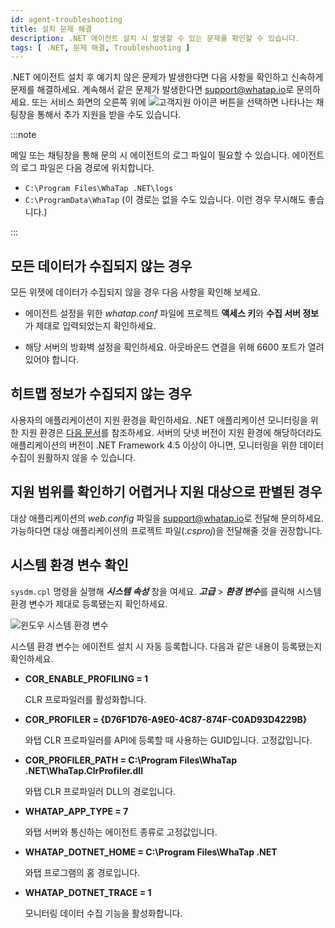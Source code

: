 ```yaml
---
id: agent-troubleshooting
title: 설치 문제 해결
description: .NET 에이전트 설치 시 발생할 수 있는 문제를 확인할 수 있습니다.
tags: [ .NET, 문제 해결, Troubleshooting ]
---
```


.NET 에이전트 설치 후 예기치 않은 문제가 발생한다면 다음 사항을 확인하고 신속하게 문제를 해결하세요. 계속해서 같은 문제가 발생한다면 [support@whatap.io](mailto:support@whatap.io)로 문의하세요. 또는 서비스 화면의 오른쪽 위에 ![고객지원 아이콘](/img/ico-help.svg) 버튼을 선택하면 나타나는 채팅창을 통해서 추가 지원을 받을 수도 있습니다.

:::note

메일 또는 채팅창을 통해 문의 시 에이전트의 로그 파일이 필요할 수 있습니다. 에이전트의 로그 파일은 다음 경로에 위치합니다.

- `C:\Program Files\WhaTap .NET\logs`
- `C:\ProgramData\WhaTap` (이 경로는 없을 수도 있습니다. 이런 경우 무시해도 좋습니다.)

:::

## 모든 데이터가 수집되지 않는 경우

<ImgLang img='dotnet-apm-troubleshooting-connection-fail.png' desc='' />

모든 위젯에 데이터가 수집되지 않을 경우 다음 사항을 확인해 보세요.

- 에이전트 설정을 위한 *whatap.conf* 파일에 프로젝트 **액세스 키**와 **수집 서버 정보**가 제대로 입력되었는지 확인하세요.

- 해당 서버의 방화벽 설정을 확인하세요. 아웃바운드 연결을 위해 6600 포트가 열려있어야 합니다.

## 히트맵 정보가 수집되지 않는 경우

<ImgLang img='dotnet-apm-troubleshooting-none-hitmap.png' desc='' />

사용자의 애플리케이션이 지원 환경을 확인하세요. .NET 애플리케이션 모니터링을 위한 지원 환경은 [다음 문서](supported-spec)를 참조하세요. 서버의 닷넷 버전이 지원 환경에 해당하더라도 애플리케이션의 버전이 .NET Framework 4.5 이상이 아니면, 모니터링을 위한 데이터 수집이 원활하지 않을 수 있습니다.

## 지원 범위를 확인하기 어렵거나 지원 대상으로 판별된 경우

대상 애플리케이션의 *web.config* 파일을 [support@whatap.io](mailto:support@whatap.io)로 전달해 문의하세요. 가능하다면 대상 애플리케이션의 프로젝트 파일(*.csproj*)을 전달해줄 것을 권장합니다.

## 시스템 환경 변수 확인

`sysdm.cpl` 명령을 실행해 ***시스템 속성*** 창을 여세요. ***고급*** > ***환경 변수***를 클릭해 시스템 환경 변수가 제대로 등록됐는지 확인하세요.

![윈도우 시스템 환경 변수](https://img.whatap.io/media/agent_dotnet/install/system_properties.png)

시스템 환경 변수는 에이전트 설치 시 자동 등록합니다. 다음과 같은 내용이 등록됐는지 확인하세요.

* **COR_ENABLE_PROFILING = 1**

  CLR 프로파일러를 활성화합니다.

* **COR_PROFILER = \{D76F1D76-A9E0-4C87-874F-C0AD93D4229B\}**

  와탭 CLR 프로파일러를 API에 등록할 때 사용하는 GUID입니다. 고정값입니다.

* **COR_PROFILER_PATH = C:\Program Files\WhaTap .NET\WhaTap.ClrProfiler.dll**

  와탭 CLR 프로파일러 DLL의 경로입니다.

* **WHATAP_APP_TYPE = 7**

  와탭 서버와 통신하는 에이전트 종류로 고정값입니다.

* **WHATAP_DOTNET_HOME = C:\Program Files\WhaTap .NET**

  와탭 프로그램의 홈 경로입니다.

* **WHATAP_DOTNET_TRACE = 1**

  모니터링 데이터 수집 기능을 활성화합니다.

